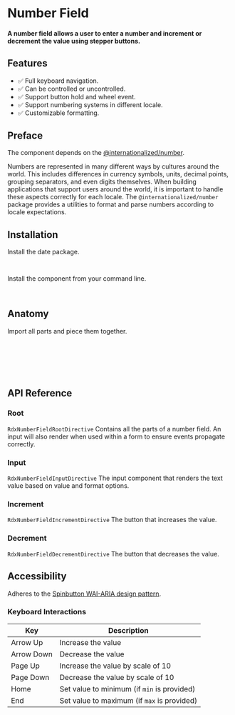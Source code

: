 
<Meta title="Primitives/Number Field" />

# Number Field

#### A number field allows a user to enter a number and increment or decrement the value using stepper buttons.

<Canvas sourceState="hidden" of={Stories.Default} />

## Features

- ✅ Full keyboard navigation.
- ✅ Can be controlled or uncontrolled.
- ✅ Support button hold and wheel event.
- ✅ Support numbering systems in different locale.
- ✅ Customizable formatting.

## Preface

The component depends on the [@internationalized/number](https://react-spectrum.adobe.com/internationalized/number/index.html).

Numbers are represented in many different ways by cultures around the world. This includes differences in currency symbols, units,
decimal points, grouping separators, and even digits themselves.
When building applications that support users around the world, it is important to handle these aspects correctly for each locale.
The `@internationalized/number` package provides a utilities to format and parse numbers according to locale expectations.

## Installation

Install the date package.

```bash
npm install @internationalized/number
```

Install the component from your command line.

```bash
npm install @radix-ng/primitives
```

## Anatomy
Import all parts and piece them together.

```html
<div rdxNumberFieldRoot>
    <button rdxNumberFieldDecrement></button>
    <input rdxNumberFieldInput />
    <button rdxNumberFieldDecrement></button>
</div>
```

## API Reference

### Root

`RdxNumberFieldRootDirective` Contains all the parts of a number field. An input will also render when used within a form to ensure events propagate correctly.

<ArgTypes of={RdxNumberFieldRootDirective} />

### Input

`RdxNumberFieldInputDirective` The input component that renders the text value based on value and format options.

### Increment

`RdxNumberFieldIncrementDirective` The button that increases the value.

<ArgTypes of={RdxNumberFieldIncrementDirective} />

### Decrement

`RdxNumberFieldDecrementDirective` The button that decreases the value.

<ArgTypes of={RdxNumberFieldDecrementDirective} />

## Accessibility

Adheres to the [Spinbutton WAI-ARIA design pattern](https://www.w3.org/WAI/ARIA/apg/patterns/spinbutton/).

### Keyboard Interactions

| Key      | Description                    |
|----------|--------------------------------|
| Arrow Up | Increase the value |
| Arrow Down    | Decrease the value |
| Page Up    | Increase the value by scale of 10 |
| Page Down    | Decrease the value by scale of 10 |
| Home    | Set value to minimum (if `min` is provided) |
| End    | Set value to maximum (if `max` is provided) |

